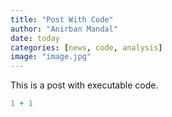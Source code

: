 ```yaml
---
title: "Post With Code"
author: "Anirban Mandal"
date: today
categories: [news, code, analysis]
image: "image.jpg"
---
```


This is a post with executable code.

```r
1 + 1
```
